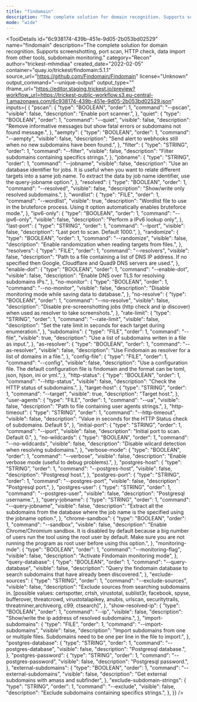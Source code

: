 ```yaml
---
title: "findomain"
description: "The complete solution for domain recognition. Supports screenshotting, port scan, HTTP check, data import from other tools, subdomain monitoring."
mode: "wide"
---
```



<ToolDetails
  id="6c938174-439b-451e-9d05-2b053bd02529"
  name="findomain"
  description="The complete solution for domain recognition. Supports screenshotting, port scan, HTTP check, data import from other tools, subdomain monitoring."
  category="Recon"
  author="trickest-mhmdiaa"
  created_date="2022-02-05"
  container="quay.io/trickest/findomain:5.1.1"
  source_url="https://github.com/Findomain/Findomain"
  license="Unknown"
  output_command="--unique-output"
  output_type=""
  iframe_url="https://editor.staging.trickest.io/preview?workflow_url=https://trickest-public-workflow.s3.eu-central-1.amazonaws.com/6c938174-439b-451e-9d05-2b053bd02529.json"
  inputs={ {
  "pscan": {
    "type": "BOOLEAN",
    "order": 1,
    "command": "--pscan",
    "visible": false,
    "description": "Enable port scanner.",
  },
  "quiet": {
    "type": "BOOLEAN",
    "order": 1,
    "command": "--quiet",
    "visible": false,
    "description": "Remove informative messages but show fatal errors or subdomains not found message.",
  },
  "aempty": {
    "type": "BOOLEAN",
    "order": 1,
    "command": "--aempty",
    "visible": false,
    "description": "Send alert to webhooks still when no new subdomains have been found.",
  },
  "filter": {
    "type": "STRING",
    "order": 1,
    "command": "--filter",
    "visible": false,
    "description": "Filter subdomains containing specifics strings.",
  },
  "jobname": {
    "type": "STRING",
    "order": 1,
    "command": "--jobname",
    "visible": false,
    "description": "Use an database identifier for jobs. It is useful when you want to relate different targets into a same job name. To extract the data by job name identifier, use the query-jobname option.",
  },
  "resolved": {
    "type": "BOOLEAN",
    "order": 1,
    "command": "--resolved",
    "visible": false,
    "description": "Show/write only resolved subdomains.",
  },
  "wordlist": {
    "type": "FILE",
    "order": 1,
    "command": "--wordlist",
    "visible": true,
    "description": "Wordlist file to use in the bruteforce process. Using it option automatically enables bruteforce mode.",
  },
  "ipv6-only": {
    "type": "BOOLEAN",
    "order": 1,
    "command": "--ipv6-only",
    "visible": false,
    "description": "Perform a IPv6 lookup only",
  },
  "last-port": {
    "type": "STRING",
    "order": 1,
    "command": "--lport",
    "visible": false,
    "description": "Last port to scan. Default 1000.",
  },
  "randomize": {
    "type": "BOOLEAN",
    "order": 1,
    "command": "--randomize",
    "visible": false,
    "description": "Enable randomization when reading targets from files.",
  },
  "resolvers": {
    "type": "FILE",
    "order": 1,
    "command": "--resolvers",
    "visible": false,
    "description": "Path to a file containing a list of DNS IP address. If no specified then Google, Cloudflare and Quad9 DNS servers are used.",
  },
  "enable-dot": {
    "type": "BOOLEAN",
    "order": 1,
    "command": "--enable-dot",
    "visible": false,
    "description": "Enable DNS over TLS for resolving subdomains IPs.",
  },
  "no-monitor": {
    "type": "BOOLEAN",
    "order": 1,
    "command": "--no-monitor",
    "visible": false,
    "description": "Disable monitoring mode while saving data to database.",
  },
  "no-resolve": {
    "type": "BOOLEAN",
    "order": 1,
    "command": "--no-resolve",
    "visible": false,
    "description": "Disable pre-screenshotting jobs (http check and ip discover) when used as resolver to take screenshots.",
  },
  "rate-limit": {
    "type": "STRING",
    "order": 1,
    "command": "--rate-limit",
    "visible": false,
    "description": "Set the rate limit in seconds for each target during enumeration.",
  },
  "subdomains": {
    "type": "FILE",
    "order": 1,
    "command": "--file",
    "visible": true,
    "description": "Use a list of subdomains writen in a file as input.",
  },
  "as-resolver": {
    "type": "BOOLEAN",
    "order": 1,
    "command": "--as-resolver",
    "visible": false,
    "description": "Use Findomain as resolver for a list of domains in a file.",
  },
  "config-file": {
    "type": "FILE",
    "order": 1,
    "command": "--config",
    "visible": false,
    "description": "Use a configuration file. The default configuration file is findomain and the format can be toml, json, hjson, ini or yml.",
  },
  "http-status": {
    "type": "BOOLEAN",
    "order": 1,
    "command": "--http-status",
    "visible": false,
    "description": "Check the HTTP status of subdomains.",
  },
  "target-host": {
    "type": "STRING",
    "order": 1,
    "command": "--target",
    "visible": true,
    "description": "Target host.",
  },
  "user-agents": {
    "type": "FILE",
    "order": 1,
    "command": "--ua",
    "visible": false,
    "description": "Path to file containing user agents strings.",
  },
  "http-timeout": {
    "type": "STRING",
    "order": 1,
    "command": "--http-timeout",
    "visible": false,
    "description": "Value in seconds for the HTTP Status check of subdomains. Default 5",
  },
  "initial-port": {
    "type": "STRING",
    "order": 1,
    "command": "--iport",
    "visible": false,
    "description": "Initial port to scan. Default 0.",
  },
  "no-wildcards": {
    "type": "BOOLEAN",
    "order": 1,
    "command": "--no-wildcards",
    "visible": false,
    "description": "Disable wilcard detection when resolving subdomains.",
  },
  "verbose-mode": {
    "type": "BOOLEAN",
    "order": 1,
    "command": "--verbose",
    "visible": false,
    "description": "Enable verbose mode (useful to debug problems).",
  },
  "postgres-host": {
    "type": "STRING",
    "order": 1,
    "command": "--postgres-host",
    "visible": false,
    "description": "Postgresql host.",
  },
  "postgres-port": {
    "type": "STRING",
    "order": 1,
    "command": "--postgres-port",
    "visible": false,
    "description": "Postgresql port.",
  },
  "postgres-user": {
    "type": "STRING",
    "order": 1,
    "command": "--postgres-user",
    "visible": false,
    "description": "Postgresql username.",
  },
  "query-jobname": {
    "type": "STRING",
    "order": 1,
    "command": "--query-jobname",
    "visible": false,
    "description": "Extract all the subdomains from the database where the job name is the specified using the jobname option.",
  },
  "chrome-sandbox": {
    "type": "BOOLEAN",
    "order": 1,
    "command": "--sandbox",
    "visible": false,
    "description": "Enable Chrome/Chromium sandbox. It is disabled by default because a big number of users run the tool using the root user by default. Make sure you are not running the program as root user before using this option.",
  },
  "monitoring-mde": {
    "type": "BOOLEAN",
    "order": 1,
    "command": "--monitoring-flag",
    "visible": false,
    "description": "Activate Findomain monitoring mode",
  },
  "query-database": {
    "type": "BOOLEAN",
    "order": 1,
    "command": "--query-database",
    "visible": false,
    "description": "Query the findomain database to search subdomains that have already been discovered.",
  },
  "exclude-sources": {
    "type": "STRING",
    "order": 1,
    "command": "--exclude-sources",
    "visible": false,
    "description": "Exclude sources from searching subdomains in. [possible values: certspotter, crtsh, virustotal, sublist3r, facebook, spyse, bufferover, threatcrowd, virustotalapikey, anubis, urlscan, securitytrails, threatminer,archiveorg, c99, ctsearch]",
  },
  "show-resolved-ip": {
    "type": "BOOLEAN",
    "order": 1,
    "command": "--ip",
    "visible": false,
    "description": "Show/write the ip address of resolved subdomains.",
  },
  "import-subdomains": {
    "type": "FILE",
    "order": 1,
    "command": "--import-subdomains",
    "visible": false,
    "description": "Import subdomains from one or multiple files. Subdomains need to be one per line in the file to import.",
  },
  "postgres-database": {
    "type": "STRING",
    "order": 1,
    "command": "--postgres-database",
    "visible": false,
    "description": "Postgresql database.",
  },
  "postgres-password": {
    "type": "STRING",
    "order": 1,
    "command": "--postgres-password",
    "visible": false,
    "description": "Postgresql password.",
  },
  "external-subdomains": {
    "type": "BOOLEAN",
    "order": 1,
    "command": "--external-subdomains",
    "visible": false,
    "description": "Get external subdomains with amass and subfinder",
  },
  "exclude-subdomain-strings": {
    "type": "STRING",
    "order": 1,
    "command": "--exclude",
    "visible": false,
    "description": "Exclude subdomains containing specifics strings.",
  },
}}
/>